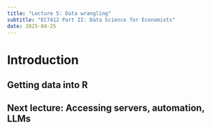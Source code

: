 ```yaml
---
title: "Lecture 5: Data wrangling"
subtitle: "EC7412 Part II: Data Science for Economists"
date: 2025-04-25
---
```


# Introduction {background-color="#40666e"}

## Getting data into R


## Next lecture: Accessing servers, automation, LLMs {.title-slide background-color="#40666e"}



<!--
## Lecture 4 - Data wrangling II
 - Need to decide if I want to do this in R only or in many languages. Might get too complicated since syntax becomes quite different in R (tidyverse or data.table), Python (Polars), Julia (DataFrames.jl), not to speak of Stata…
- Split-apply-combine strategy
- Joining
- Reshaping
- Regular expressions -->